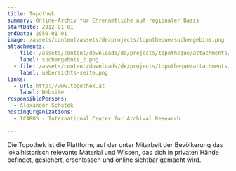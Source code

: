 ```yaml
---
title: Topothek
summary: Online-Archiv für Ehrenamtliche auf regionaler Basis
startDate: 2012-01-01
endDate: 2050-01-01
image: /assets/content/assets/de/projects/topotheque/suchergebins.png
attachments:
  - file: /assets/content/downloads/de/projects/topotheque/attachments/suchergebnis_2.png
    label: suchergebnis_2.png
  - file: /assets/content/downloads/de/projects/topotheque/attachments/uebersichts-seite.png
    label: uebersichts-seite.png
links:
  - url: http://www.topothek.at
    label: Website
responsiblePersons:
  - Alexander Schatek
hostingOrganizations:
  - ICARUS - International Center for Archival Research

---
```

Die Topothek ist die Plattform, auf der unter Mitarbeit der Bevölkerung das lokalhistorisch relevante Material und Wissen, das sich in privaten Hände befindet, gesichert, erschlossen und online sichtbar gemacht wird.
